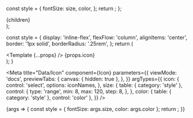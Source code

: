 
  const style = {
    fontSize: size,
    color,
  };
  return <Icon style={style} icon={icon}/>;
};

  <div style={{display: 'flex', gap: '10px', flexWrap: 'wrap'}}>
    {children}
  </div>
);

  const style = {
    display: 'inline-flex',
    flexFlow: 'column',
    alignItems: 'center',
    border: '1px solid',
    borderRadius: '.25rem',
  };
  return (
    <div style={style}>
      <Template {...props} />
      <span>{props.icon}</span>
    </div>
  );
}

<Meta
  title="Data/Icon"
  component={Icon}
  parameters={{
    viewMode: 'docs',
    previewTabs: {
      canvas: { hidden: true },
    },
  }}
   argTypes={{
    icon: {
      control: 'select',
      options: iconNames,
    },
    size: {
      table: {
        category: 'style'
      },
      control: {
        type: 'range',
        min: 8,
        max: 120,
        step: 8,
      },
    },
    color: { 
      table: {
        category: 'style'
      },
      control: 'color' 
    },
  }}
/>

<Canvas>
  <Story 
    name="playground" 
    parameters={{chromatic: { disableSnapshot: true }}}
    args={{size: 32, color: '#555', icon: 'settings'}}
  >
    {args => {
      const style = {
        fontSize: args.size,
        color: args.color
      };
      return <Icon style={style} icon={args.icon}/>;
    }}
  </Story>
</Canvas>

<ArgsTable story="playground" />